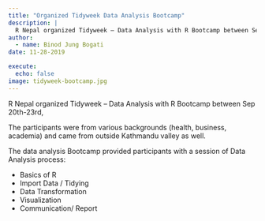 ```yaml
---
title: "Organized Tidyweek Data Analysis Bootcamp"
description: |
  R Nepal organized Tidyweek – Data Analysis with R Bootcamp between Sep 20th-23rd, 2019.
author:
  - name: Binod Jung Bogati
date: 11-28-2019

execute: 
  echo: false
image: tidyweek-bootcamp.jpg
---
```


R Nepal organized Tidyweek -- Data Analysis with R Bootcamp between Sep 20th-23rd,

The participants were from various backgrounds (health, business, academia) and came from outside Kathmandu valley as well.

The data analysis Bootcamp provided participants with a session of Data Analysis process:

-   Basics of R
-   Import Data / Tidying
-   Data Transformation
-   Visualization
-   Communication/ Report
